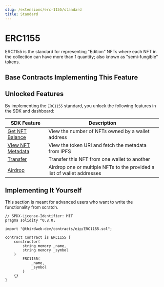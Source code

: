 ```yaml
---
slug: /extensions/erc-1155/standard
title: Standard
---
```



# ERC1155

ERC1155 is the standard for representing "Edition" NFTs
where each NFT in the collection can have more than 1 quantity; also known as "semi-fungible" tokens.

<ViewContractCodeButton
  link="https://github.com/thirdweb-dev/contracts/blob/main/contracts/eip/ERC1155.sol"
  name="ERC1155"
/>

## Base Contracts Implementing This Feature

<div className="row" style={{ marginBottom: 24 }}>
  <div className="col col--6" style={{ padding: 8 }}>
    <QuickstartCard
      name="ERC1155 Base"
      link="/extensions/base-contracts/erc-1155/erc1155base"
      image="/assets/icons/general.png"
    />
  </div>
  <div className="col col--6" style={{ padding: 8 }}>
    <QuickstartCard
      name="ERC1155 Signature Mint"
      link="/extensions/base-contracts/erc-1155/erc1155signaturemint"
      image="/assets/icons/general.png"
    />
  </div>
  <div className="col col--6" style={{ padding: 8 }}>
    <QuickstartCard
      name="ERC1155 Lazy Mint"
      link="/extensions/base-contracts/erc-1155/erc1155lazymint"
      image="/assets/icons/general.png"
    />
  </div>
  <div className="col col--6" style={{ padding: 8 }}>
    <QuickstartCard
      name="ERC1155 Delayed Reveal"
      link="/extensions/base-contracts/erc-1155/erc1155delayedreveal"
      image="/assets/icons/general.png"
    />
  </div>
  <div className="col col--6" style={{ padding: 8 }}>
    <QuickstartCard
      name="ERC1155 Drop"
      link="/extensions/base-contracts/erc-1155/erc1155drop"
      image="/assets/icons/general.png"
    />
  </div>
</div>

## Unlocked Features

By implementing the `ERC1155` standard, you unlock the following features in the SDK and dashboard:

| SDK Feature                                                                                    | Description                                                             |
| ---------------------------------------------------------------------------------------------- | ----------------------------------------------------------------------- |
| [Get NFT Balance](/sdk/interacting-with-contracts/erc1155/ERC1155#get-nft-balance)             | View the number of NFTs owned by a wallet address                       |
| [View NFT Metadata](/sdk/interacting-with-contracts/erc1155/ERC1155#get-a-single-nft-metadata) | View the token URI and fetch the metadata from IPFS                     |
| [Transfer](/sdk/interacting-with-contracts/erc1155/ERC1155#transfer-a-single-nft)              | Transfer this NFT from one wallet to another                            |
| [Airdrop](/sdk/interacting-with-contracts/erc1155/erc1155#airdrop-multiple-nfts)               | Airdrop one or multiple NFTs to the provided a list of wallet addresses |

## Implementing It Yourself

This section is meant for advanced users who want to write the functionality from scratch.

```solidity
// SPDX-License-Identifier: MIT
pragma solidity ^0.8.0;

import "@thirdweb-dev/contracts/eip/ERC1155.sol";

contract Contract is ERC1155 {
    constructor(
        string memory _name,
        string memory _symbol
    )
        ERC1155(
            _name,
            _symbol
        )
    {}
}
```
